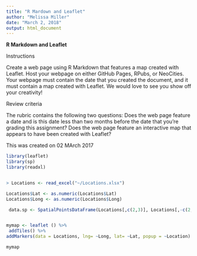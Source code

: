 ---
title: "R Mardown and Leaflet"
author: "Melissa Miller"
date: "March 2, 2018"
output: html_document
---
**R Markdown and Leaflet** 

Instructions

Create a web page using R Markdown that features a map created with Leaflet. 
Host your webpage on either GitHub Pages, RPubs, or NeoCities.
Your webpage must contain the date that you created the document, and it must contain a map created with Leaflet. We would love to see you show off your creativity! 

Review criteria

The rubric contains the following two questions:
Does the web page feature a date and is this date less than two months before the date that you're grading this assignment?
Does the web page feature an interactive map that appears to have been created with Leaflet?

This was created on 02 MArch 2017 

```{r}


library(leaflet)
library(sp)
library(readxl)


> Locations <- read_excel("~/Locations.xlsx")

Locations$Lat <- as.numeric(Locations$Lat)
Locations$Long <- as.numeric(Locations$Long)

 data.sp <- SpatialPointsDataFrame(Locations[,c(2,3)], Locations[,-c(2,3)])


mymap <- leaflet () %>% 
 addTiles() %>% 
addMarkers(data = Locations, lng= ~Long, lat= ~Lat, popup = ~Location)

mymap
```
